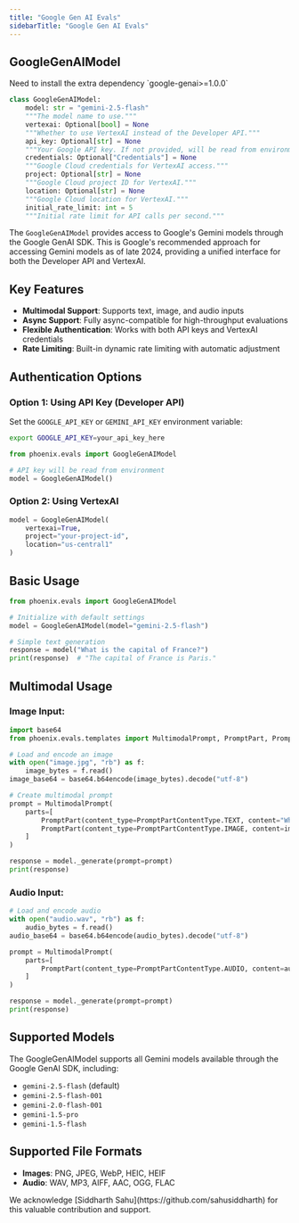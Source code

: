 ```yaml
---
title: "Google Gen AI Evals"
sidebarTitle: "Google Gen AI Evals"
---
```


## GoogleGenAIModel
<Info>
Need to install the extra dependency `google-genai>=1.0.0`
</Info>

```python
class GoogleGenAIModel:
    model: str = "gemini-2.5-flash"
    """The model name to use."""
    vertexai: Optional[bool] = None
    """Whether to use VertexAI instead of the Developer API."""
    api_key: Optional[str] = None
    """Your Google API key. If not provided, will be read from environment variables."""
    credentials: Optional["Credentials"] = None
    """Google Cloud credentials for VertexAI access."""
    project: Optional[str] = None
    """Google Cloud project ID for VertexAI."""
    location: Optional[str] = None
    """Google Cloud location for VertexAI."""
    initial_rate_limit: int = 5
    """Initial rate limit for API calls per second."""
```

The `GoogleGenAIModel` provides access to Google's Gemini models through the Google GenAI SDK. This is Google's recommended approach for accessing Gemini models as of late 2024, providing a unified interface for both the Developer API and VertexAI.

## Key Features

* **Multimodal Support**: Supports text, image, and audio inputs
* **Async Support**: Fully async-compatible for high-throughput evaluations
* **Flexible Authentication**: Works with both API keys and VertexAI credentials
* **Rate Limiting**: Built-in dynamic rate limiting with automatic adjustment

## Authentication Options

### Option 1: Using API Key (Developer API)

Set the `GOOGLE_API_KEY` or `GEMINI_API_KEY` environment variable:

```bash
export GOOGLE_API_KEY=your_api_key_here
```

```python
from phoenix.evals import GoogleGenAIModel

# API key will be read from environment
model = GoogleGenAIModel()
```

### Option 2: Using VertexAI

```python
model = GoogleGenAIModel(
    vertexai=True,
    project="your-project-id",
    location="us-central1"
)
```

## Basic Usage

```python
from phoenix.evals import GoogleGenAIModel

# Initialize with default settings
model = GoogleGenAIModel(model="gemini-2.5-flash")

# Simple text generation
response = model("What is the capital of France?")
print(response)  # "The capital of France is Paris."
```

## Multimodal Usage

### Image Input:

```python
import base64
from phoenix.evals.templates import MultimodalPrompt, PromptPart, PromptPartContentType

# Load and encode an image
with open("image.jpg", "rb") as f:
    image_bytes = f.read()
image_base64 = base64.b64encode(image_bytes).decode("utf-8")

# Create multimodal prompt
prompt = MultimodalPrompt(
    parts=[
        PromptPart(content_type=PromptPartContentType.TEXT, content="What's in this image?"),
        PromptPart(content_type=PromptPartContentType.IMAGE, content=image_base64)
    ]
)

response = model._generate(prompt=prompt)
print(response)
```

### Audio Input:

```python
# Load and encode audio
with open("audio.wav", "rb") as f:
    audio_bytes = f.read()
audio_base64 = base64.b64encode(audio_bytes).decode("utf-8")

prompt = MultimodalPrompt(
    parts=[
        PromptPart(content_type=PromptPartContentType.AUDIO, content=audio_base64)
    ]
)

response = model._generate(prompt=prompt)
print(response)
```

## Supported Models

The GoogleGenAIModel supports all Gemini models available through the Google GenAI SDK, including:

* `gemini-2.5-flash` (default)
* `gemini-2.5-flash-001`
* `gemini-2.0-flash-001`
* `gemini-1.5-pro`
* `gemini-1.5-flash`

## Supported File Formats

* **Images**: PNG, JPEG, WebP, HEIC, HEIF
* **Audio**: WAV, MP3, AIFF, AAC, OGG, FLAC

<Info>
We acknowledge [Siddharth Sahu](https://github.com/sahusiddharth) for this valuable contribution and support.
</Info> 

